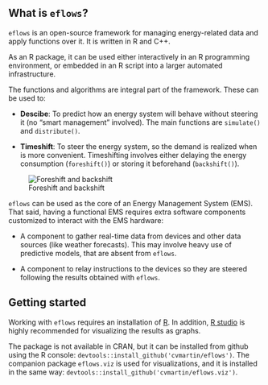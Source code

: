 ## What is `eflows`?

`eflows` is an open-source framework for managing energy-related data and apply functions over it. It is written in R and C++.

As an R package, it can be used either interactively in an R programming environment, or embedded in an R script into a larger automated infrastructure. 

The functions and algorithms are integral part of the framework. These can be used to:

- **Descibe**: To predict how an energy system will behave without steering it (no "smart management" involved). The main functions are `simulate()` and `distribute()`.

- **Timeshift**: To steer the energy system, so the demand is realized when is more convenient. Timeshifting involves either delaying the energy consumption (`foreshift()`) or storing it beforehand (`backshift()`).

![Foreshift and backshift](../../www/images/general/fore-backshift.png)

`eflows` can be used as the core of an Energy Management System (EMS). That said, having a functional EMS requires extra software components customized to interact with the EMS hardware: 

- A component to gather real-time data from devices and other data sources (like weather forecasts). This may involve heavy use of predictive models, that are absent from `eflows`.

- A component to relay instructions to the devices so they are steered following the results obtained with `eflows`.

## Getting started

Working with `eflows` requires an installation of [R](https://www.r-project.org/). In addition, [R studio](https://www.rstudio.com/) is highly recommended for visualizing the results as graphs.

The package is not available in CRAN, but it can be installed from github using the R console: ` devtools::install_github('cvmartin/eflows')`. The companion package `eflows.viz` is used for visualizations, and it is installed in the same way: `devtools::install_github('cvmartin/eflows.viz')`. 

